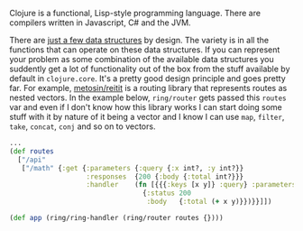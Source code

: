 
<PostFrontmatter
    postTitle="Clojure"
    postDate="Last Updated: 2023-11-26 2:27AM" />

Clojure is a functional, Lisp-style programming language. There are compilers written in Javascript, C# and the JVM.

There are [just a few data structures](https://clojure.org/reference/data_structures) by design. The variety is in all the functions that can operate on these data structures. If you can represent your problem as some combination of the available data structures you suddently get a lot of functionality out of the box from the stuff available by default in `clojure.core`. It's a pretty good design principle and goes pretty far. For example, [metosin/reitit](https://github.com/metosin/reitit) is a routing library that represents routes as nested vectors. In the example below, `ring/router` gets passed this `routes` var and even if I don't know how this library works I can start doing some stuff with it by nature of it being a vector and I know I can use `map`, `filter`, `take`, `concat`, `conj` and so on to vectors.

```clojure
...
(def routes
  ["/api"
   ["/math" {:get {:parameters {:query {:x int?, :y int?}}
                   :responses  {200 {:body {:total int?}}}
                   :handler    (fn [{{{:keys [x y]} :query} :parameters}]
                                 {:status 200
                                  :body   {:total (+ x y)}})}}]])

(def app (ring/ring-handler (ring/router routes {})))
```
